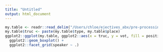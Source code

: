 ```yaml
---
title: "Untitled"
output: html_document
---
```


```r
my.table <- readr::read_delim("/Users/chloe/ejectives_abx/pre-processing/full_abx_corrected.item", " ")
my.table$truc <- paste(my.table$type, my.table$place)
ggplot2::ggplot(my.table, ggplot2::aes(x = truc, y = vot, fill = position)) +
  ggplot2::geom_boxplot() + 
  ggplot2::facet_grid(speaker ~ .)

```

